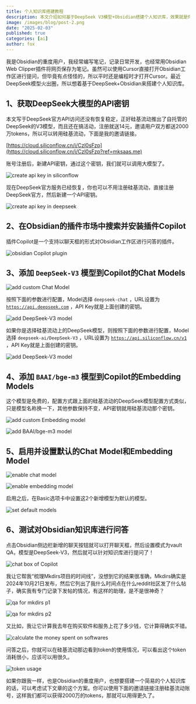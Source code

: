 ```yaml
---
title: 个人知识库搭建教程
description: 本文介绍如何基于DeepSeek V3模型+Obsidian搭建个人知识库，效果就是你可以对Obsidian工作区的笔记进行提问，让AI帮你梳理和总结。
image: /images/blog/post-2.png
date: "2025-02-03"
published: true
categories: [ai]
author: fox
---
```


我是Obsidian的重度用户，我经常编写笔记，记录日常开发，也经常用Obsidian Web Clipper插件将网页保存为笔记。虽然可以使用Cursor直接打开Obsidian工作区进行提问，但毕竟有点怪怪的，所以平时还是编程时才打开Cursor。最近DeepSeek模型火出圈，所以想着基于DeepSeek+Obsidian来搭建个人知识库。

## 1、获取DeepSeek大模型的API密钥

本文写于DeepSeek官方API访问还没有恢复稳定，正好硅基流动推出了自托管的DeepSeek的V3模型，而且还在搞活动，注册就送14元，邀请用户双方都送2000万tokens，所以可以转用硅基流动，下面是我的邀请链接。

[https://cloud.siliconflow.cn/i/Czl0sFzp](https://cloud.siliconflow.cn/i/Czl0sFzp?ref=mksaas.me)

账号注册后，新建API密钥，通过这个密钥，我们就可以调用大模型了。

![create api key in siliconflow](https://cdn.mksaas.me/images/dae27a6a3bbf57ea7e60ac0dfad0b232.png)

现在DeepSeek官方服务已经恢复，你也可以不用注册硅基流动，直接注册DeepSeek官方，然后新建一个API密钥。

![create api key in deepseek](https://cdn.mksaas.me/images/d5f684a9631ea6aa0a29398c8e41b836.png)

## 2、在Obsidian的插件市场中搜索并安装插件Copilot

插件Copilot是一个支持以聊天框的形式对Obsidian工作区进行问答的插件。

![obsidian Copilot plugin](https://cdn.mksaas.me/images/40d37bcbc4248cf40812ccf667a47584.png)

## 3、添加 `DeepSeek-V3` 模型到Copilot的Chat Models

![add custom Chat Model](https://cdn.mksaas.me/images/c109a5496b0122651d7df4f927b8856f.png)

按照下面的参数进行配置，Model选择 `deepseek-chat` ，URL设置为 [`https://api.deepseek.com`](https://api.siliconflow.cn/v1?ref=mksaas.me) ，API Key就是上面创建的密钥。

![add DeepSeek-V3 model](https://cdn.mksaas.me/images/e0b3dfd9270dc1025caee5a3ff73f23b.png)

如果你是选择硅基流动上的DeepSeek模型，则按照下面的参数进行配置，Model选择 `deepseek-ai/DeepSeek-V3` ，URL设置为 [`https://api.siliconflow.cn/v1`](https://api.siliconflow.cn/v1?ref=mksaas.me) ，API Key就是上面创建的密钥。

![add DeepSeek-V3 model](https://cdn.mksaas.me/images/434061384ec628c7e12bd56d7109a786.png)

## 4、添加 `BAAI/bge-m3` 模型到Copilot的Embedding Models

这个模型是免费的，配置方式跟上面的硅基流动的DeepSeek模型配置方式类似，只是模型名称换一下，其他参数保持不变，API密钥就用硅基流动那个密钥。

![add custom Embedding model](https://cdn.mksaas.me/images/76128a64bc7e8f9dedae5724f20d430d.png)

![add BAAI/bge-m3 model](https://cdn.mksaas.me/images/a204785328b7732c07f9d254bb197ce2.png)

## 5、启用并设置默认的Chat Model和Embedding Model

![enable chat model](https://cdn.mksaas.me/images/9d9b8f1cd447ab60336ad19d91cad390.png)

![enable embedding model](https://cdn.mksaas.me/images/e58094df08255b48d3b97d35c12eeb38.png)

启用之后，在Basic选项卡中设置这2个新增模型为默认的模型。

![set default models](https://cdn.mksaas.me/images/0f27dc5377fe32e1bd88045afd5c8eab.png)

## 6、测试对Obsidian知识库进行问答

点击Obsidian侧边栏新增的聊天按钮就可以打开聊天框，然后设置模式为vault QA，模型是DeepSeek-V3，然后就可以针对知识库进行提问了！

![chat box of Copilot](https://cdn.mksaas.me/images/d040cfc56e77554720675bb5ceea2d92.png)

我让它帮我“梳理Mkdirs项目的时间线”，没想到它的结果很准确，Mkdirs确实是2024年10月21日发布，然后它列出了我什么时间点在什么reddit社区发了什么帖子，确实我有专门记录下发帖的情况，有这样的助理，是不是很神奇？

![qa for mkdirs p1](https://cdn.mksaas.me/images/68a0e3c7f629c95e66016df06a3df3c4.png)

![qa for mkdirs p2](https://cdn.mksaas.me/images/0006008cca2ff337991ce286ca1478dc.png)

又比如，我让它计算我去年在购买软件和服务上花了多少钱，它计算得确实不错。

![calculate the money spent on softwares](https://cdn.mksaas.me/images/a46538b86b8bf2363c00546cb0e16d35.png)

问答之后，你就可以在硅基流动那边看到token的使用情况，可以看出这个token消耗很小，应该可以用很久。

![token usage](https://cdn.mksaas.me/images/7d7cc8e15d415ae4549aa1ec456dc34b.png)

如果你跟我一样，也是Obsidian的重度用户，也想要搭建一个简易的个人知识库的话，可以考虑试下文章的这个方案。你可以使用下面的邀请链接注册硅基流动账号，这样我们都可以获得2000万的tokens，那就可以用得更久了。

